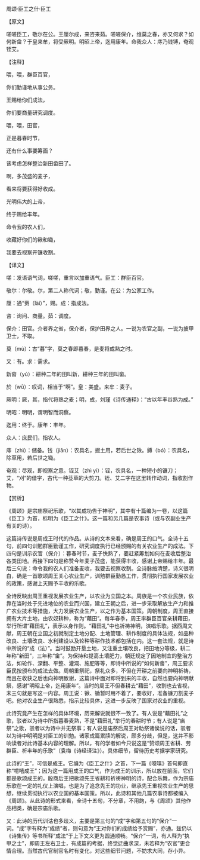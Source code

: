 

周颂·臣工之什·臣工

【原文】

嗟嗟臣工，敬尔在公。王厘尔成，来咨来茹。嗟嗟保介，维莫之春，亦又何求？如何新畲？于皇来牟，将受厥明。明昭上帝，迄用康年。命我众人：庤乃钱镈，奄观铚艾。

【注释】

喂，喂，群臣百官，

你们勤谨地从事公务。

王赐给你们成法，

你们要商量研究调度。

喂，喂，田官，

正是暮春时节，

还有什么事要筹画？

该考虑怎样整治新田畲田了。

啊，多茂盛的麦子，

看来将要获得好收成。

光明伟大的上帝，

终于赐给丰年。

命令我的农人们，

收藏好你们的锹和锄，

我要去视察开镰收割。

【译文】

嗟：发语语气词，嗟嗟，重言以加重语气。臣工：群臣百官。

敬尔：尔敬。尔，第二人称代词；敬，勤谨。在公：为公家工作。

厘：通“赉（lài）”，赐。成：指成法。

咨：询问、商量。茹：调度。

保介：田官。介者界之省，保介者，保护田界之人。一说为农官之副，一说为披甲卫士，不取。

莫（mù）：古“暮”字，莫之春即暮春，是麦将成熟之时。

又：有。求：需求。

新畲（yú）：耕种二年的田叫新，耕种三年的田叫畲。

於（wū）：叹词，相当于“啊”。皇：美盛。来牟：麦子。

厥明：厥，其，指代将熟之麦；明，成，刘瑾《诗传通释》：“古以年丰谷熟为成。”

明昭：明明，谓明智而洞察。

迄用：终于。康年：丰年。

众人：庶民们，指农人。

庤（zhì）：储备。钱（jiǎn）：农具名，掘土用，若后世之锹。鎛（bó）：农具名，除草用，若后世之锄。

奄观：尽观，即视察之意。铚艾（zhì yì）：铚，农具名，一种短小的镰刀；艾，“刈”的借字，古代一种芟草的大剪刀。铚、艾二字在这里转作动词，指收割作物。

【赏析】

《周颂》是宗庙祭祀乐歌，“以其成功告于神明”，其中有十篇编为一卷，以这篇《臣工》为首，标明为《臣工之什》。这一篇和另几篇是农事诗（或与农副业生产有关的诗）。

这篇诗传说是周成王时代的作品。从诗的文本来看，确是周王的口气。全诗十五句，前四句训勉群臣勤谨工作，研究调度执行已经颁赐的有关农业生产的成法。下四句是训示农官（保介）：暮春时节，麦子快熟了，要赶紧筹划如何在麦收后整治各类田地。再接下四句是称赞今年麦子茂盛，能获得丰收，感谢上帝赐给丰年。最后三句说：命令我的农人们准备麦收，我要去视察收割。全诗脉络清楚，诗义很明白，确是一首歌颂周王关心农业生产，训勉群臣勤恳工作，贯彻执行国家发展农业的政策，感谢上天赐予丰收的乐歌。

全诗反映出周王重视发展农业生产，以农业为立国之本。周族是一个农业民族，依靠在当时处于先进地位的农业而兴国，建立王朝之后，进一步采取解放生产力和推广农业技术等措施，大力发展农业生产，以之作为基本国策。周朝制度，周王直接拥有大片土地，由农奴耕种，称为“藉田”。每年春季，周王率群臣百官亲耕藉田，举行所谓“藉田礼”，表示以身作则。“藉田礼”中也祈祷神明，演唱乐歌。据西周文献，周王朝在立国之初就制定土地分配、土地管理、耕作制度的具体法规，如品种改良、土壤改良、水利建设以及轮种等耕作技术都包括在内。这一套法规，就是诗中所说的“成（法）”。当时鼓励开垦土地，又注重土壤改良，把田地分等级，耕二年称“新田”，三年称“畲”。为保持和提高土壤肥力，朝廷规定了因地制宜的整治方法，如轮作、深翻、平整、灌溉、施肥等等，即诗中所说的“如何新畲”，周王要求臣民按颁布的成法去做。周朝重祭祀，祭礼众多，不但在开耕之前要向神明祈祷，而且在收获之后也向神明致谢，这篇诗中面对即将到来的丰收，自然也要向神明献祭，感谢“明昭上帝，迄用康年”。当时的周王不但春耕去“藉田”，收割也去省视，末三句就是写这一内容。周王说：锹、锄暂时用不着了，要收好，准备镰刀割麦子吧。他对农业生产很熟悉，指示比较具体，这进一步反映了国家对农业的重视。

此诗究竟产生在怎样的具体环境，历来解说就很不一致了。有人说是“藉田礼”之歌，驳者以为诗中所指暮春麦熟，不是“藉田礼”举行的春耕时节；有人说是“庙祭”之歌，驳者以为诗中并无祭事；有人说是庙祭后周王对助祭诸侯说的话，驳者以为诗中明明是对臣工的训勉。诸家成篇累牍的解说，颇多分歧，但是，这并不影响读者对此诗基本内容的理解。所以，有的学者如今只说这是“赞颂周王省耕、劳群臣、祈丰年的乐歌”（袁梅《诗经译注》）。具体细节，留待历史考据学家研究。

此诗的“王”，可信是成王。它编为《臣工之什》之首，下一篇《噫嘻》首句即直称“噫嘻成王”；因为这一篇用成王的口气，作为成王的训示，所以放在前面，它们都是歌颂成王的。殷商后王把歌颂先王省耕和祈祷神明的诗，配合乐舞，作为宗庙乐歌在一定的礼仪上演唱，也是为了追念先王的功业，继承先王重视农业生产的思想，继续贯彻执行以农立国的基本国策。所以，此诗和其他几篇农事诗都被编入《周颂》。从此诗的形式来看，全诗十五句，不分章，不用韵，与《周颂》其他作品相类，确是宗庙乐歌。

又：此诗的历代训诂也多歧义，主要是第三句的“成”字和第五句的“保介”一词。“成”字有释为“成绩”者，则句意为“王对你们的成绩给予赏赐”，亦通。兹仍以《诗集传》等书所释“成法”于上下文义更为圆通顺畅。“保介”一词，有人释为“执甲之士”，即周王左右卫士，有成篇的考据，终觉迂曲求深，未若释为“农官”更合情合理。当然古代官制官名时有变化，对这些细节问题，不妨求大同，存小异。

